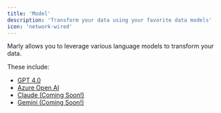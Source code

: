 ```yaml
---
title: 'Model'
description: 'Transform your data using your favorite data models'
icon: 'network-wired'
---
```


Marly allows you to leverage various language models to transform your data.

These include:
- [GPT 4.0](https://gpt-4.0-docs.com)
- [Azure Open AI](https://azure-open-ai-docs.com)
- [Claude (Coming Soon!)](https://claude-docs.com)
- [Gemini (Coming Soon!)](https://gemini-docs.com)